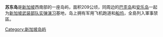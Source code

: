 {{unreferenced|time=2011-09-01T05:02:55+00:00}}
{{coord|1|12|30|N|103|43|17|E|display=title}}
{{SG neighbourhood
|imagemap= Pulau Sudong locator map.png
|englishname= Pulau Sudong
|chinesename= 苏东岛
|poj=
|pengim=
|pinyin= sūdōng dǎo
|malayname= Pulau Sudong
|tamilname=
}}
'''苏东岛'''是[[新加坡|新加坡]]西南部的一座岛屿，面积209公顷，同周边的[[巴歪岛|巴歪岛]]和[[安乐岛|安乐岛]]一起为[[新加坡武装部队|新加坡武装部队]][[实弹演习|实弹演习]]基地，岛上拥有军用飞机跑道和[[船坞|船坞]]，全島列入軍事禁區。
[[Category:新加坡岛屿|Category:新加坡岛屿]]